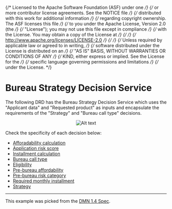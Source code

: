 {/* Licensed to the Apache Software Foundation (ASF) under one */}
{/* or more contributor license agreements. See the NOTICE file */}
{/* distributed with this work for additional information */}
{/* regarding copyright ownership. The ASF licenses this file */}
{/* to you under the Apache License, Version 2.0 (the */}
{/* "License"); you may not use this file except in compliance */}
{/* with the License. You may obtain a copy of the License at */}
{/*  */}
{/* http://www.apache.org/licenses/LICENSE-2.0 */}
{/*  */}
{/* Unless required by applicable law or agreed to in writing, */}
{/* software distributed under the License is distributed on an */}
{/* "AS IS" BASIS, WITHOUT WARRANTIES OR CONDITIONS OF ANY */}
{/* KIND, either express or implied. See the License for the */}
{/* specific language governing permissions and limitations */}
{/* under the License. */}


<Meta title="Use cases/Loan Originations/Bureau Strategy Decision Service/Overview" />

# Bureau Strategy Decision Service

The following DRD has the Bureau Strategy Decision Service which uses the "Applicant data" and "Requested product" as inputs and
encapsulate the requirements of the "Strategy" and "Bureau call type" decisions.

<p align="center">
  <img src={"./bureau-strategy-decision-service.png"} alt="Alt text" title="title" />
</p>

Check the specificity of each decision below:

- [Afforadability calculation](/docs/use-cases-loan-originations-functions-affordability-calculation--overview)
- [Application risk score](/docs/use-cases-loan-originations-application-risk-score--overview)
- [Installment calculation](/docs/use-cases-loan-originations-functions-installment-calculation--overview)
- [Bureau call type](/docs/use-cases-loan-originations-bureau-strategy-decision-service-bureau-call-type--overview)
- [Eligibility](/docs/use-cases-loan-originations-bureau-strategy-decision-service-eligibility--overview)
- [Pre-bureau affordability](/docs/use-cases-loan-originations-bureau-strategy-decision-service-pre-bureau-affordability--overview)
- [Pre-bureau risk category](/docs/use-cases-loan-originations-bureau-strategy-decision-service-pre-bureau-risk-category--overview)
- [Required monthly installment](/docs/use-cases-loan-originations-required-monthly-installment--overview)
- [Strategy](/docs/use-cases-loan-originations-bureau-strategy-decision-service-strategy--overview)

---

This example was picked from the [DMN 1.4 Spec](https://www.omg.org/spec/DMN/1.4/Beta1/PDF#page=180).
